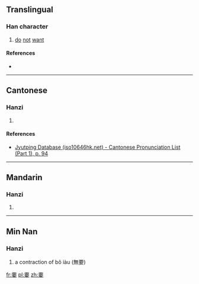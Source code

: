 ==Translingual==

===Han character===
{{Han char|rn=38|rad=女|as=10|sn=13|four=|canj=MFMWV|ids=⿱不要}}

# [[do]] [[not]] [[want]]

====References====
* {{Han ref|kx=0269.181|hdz=21071.130|uh=5AD1|ud=23249}}

----

==Cantonese==

===Hanzi===
{{yue-hanzi|jyut=[[biu3]]|y=biu3}}

# {{defn|lang=yue|sort=女10}}

====References====
* [http://www.iso10646hk.net/jp/document/download.jsp Jyutping Database (iso10646hk.net) - Cantonese Pronunciation List (Part 1), p. 94]

----

==Mandarin==

===Hanzi===
{{cmn-hanzi|pin=[[báo]] ([[bao2]])|wg=pao<sup>2</sup>}}

# {{defn|lang=cmn|sort=女10}}

----

==Min Nan==

===Hanzi===
{{nan-hanzi|poj=biàu}}

# a contraction of bô iàu (無要)

[[fr:嫑]]
[[pl:嫑]]
[[zh:嫑]]